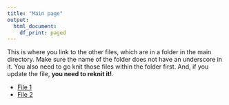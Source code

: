 ---
title: "Main page"
output:   
  html_document: 
    df_print: paged
---

This is where you link to the other files, which are in a folder in the main directory. Make sure the name of the folder does not have an underscore in it. You also need to go knit those files within the folder first. And, if you update the file, **you need to reknit it!**. 

* [File 1](content/01_univariate.html)  
* [File 2](content/02_multivariate.html)  
